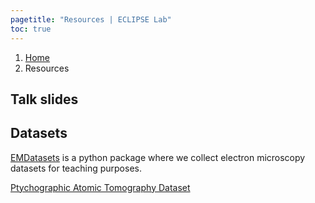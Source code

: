 ```yaml
---
pagetitle: "Resources | ECLIPSE Lab"
toc: true
---
```


```{=html}
<nav aria-label="breadcrumb">
  <ol class="breadcrumb">
    <li class="breadcrumb-item"><a href="index.html">Home</a></li>
    <li class="breadcrumb-item active" aria-current="page">Resources</li>
  </ol>
</nav>
```

## Talk slides

## Datasets

[EMDatasets](http://www.pelzlab.science/EMDatasets/) is a python package where we collect electron microscopy datasets for teaching purposes.

[Ptychographic Atomic Tomography Dataset](https://doi.org/10.5281/zenodo.8300707)